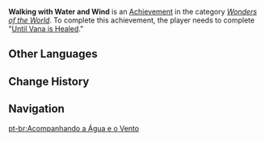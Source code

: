 {{Achievement Infobox
|id           = 81241
|order id     = 1227
|category     = Wonders of the World
|description  = Complete "[[Until Vana is Healed]]."
|requirements = 
|primogems    = 5
|tracking     = 
|topic        = 
|hidden       = 1
|type         = Quest
}}
'''Walking with Water and Wind''' is an [[Achievement]] in the category ''[[Wonders of the World]]''. To complete this achievement, the player needs to complete "[[Until Vana is Healed]]."
<!--
==Gameplay Notes==

==Trivia==

==Video Guides==
{{EVT
|video1   = 
|caption1 = 
}}
-->
==Other Languages==
{{Other Languages
|en      = Walking with Water and Wind
|zhs     = 水与风的伙伴
|zhs_rm  = Shuǐ yǔ Fēng de Huǒbàn
|zht     = 水與風的夥伴
|zht_rm  = Shuǐ yǔ Fēng de Huǒbàn
|zh_tl   = 
|ja      = 水と風の仲間
|ja_rm   = Mizu to Kaze no Nakama
|ja_tl   = Friend of Water and Wind
|ko      = 물과 바람의 친구
|ko_rm   = Mulgwa Baram-ui Chin'gu
|ko_tl   = Friend of Water and Wind
|es      = Compañeros del agua y el viento
|es_tl   = 
|fr      = Avec l'eau et le vent
|fr_tl   = With Water and Wind
|ru      = Друг ветра и воды
|ru_tl   = Friend of Wind and Water
|th      = พันธมิตรแห่งวารีและวายุ
|th_rm   = 
|th_tl   = 
|vi      = Bạn Của Nước Và Gió
|vi_tl   = 
|de      = Begleiter von Wasser und Wind
|de_tl   = Companion of Water and Wind
|id      = Berjalan Bersama Air dan Angin
|id_tl   = Walking with Water and Wind
|pt      = Acompanhando a Água e o Vento
|pt_tl   = 
|tr      = Su ve Rüzgarla Yürümek
|tr_tl   = 
|it      = Acqua e vento, compagni di cammino
|it_tl   = 
}}

==Change History==
{{Change History|3.0}}
<!--
==References==
{{Reflist}}
-->
==Navigation==
{{Achievement Navbox}}

[[pt-br:Acompanhando a Água e o Vento]]